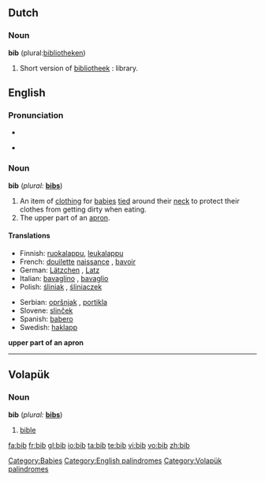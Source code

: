 ==Dutch==
===Noun===
'''bib''' (plural:[[bibliotheken]])
# Short version of [[bibliotheek]] : library.

==English==

===Pronunciation===
* {{audio|en-us-bib.ogg|Audio (US)}}

* {{rhymes|ɪb}}

===Noun===
'''bib'''  (''plural:'' '''[[bibs]]''')

# An item of [[clothing]] for [[baby|babies]] [[tie]]d around their [[neck]] to protect their clothes from getting dirty when eating.
# The upper part of an [[apron]].

====Translations====
{{trans-top|item of clothing for babies}}
* Finnish: [[ruokalappu]], [[leukalappu]]
* French: [[douilette]] [[naissance]] {{f}}, [[bavoir]] {{m}}
* German: [[Lätzchen]] {{n}}, [[Latz]] {{m}}
* Italian: [[bavaglino]] {{m}}, [[bavaglio]] {{m}}
* Polish: [[śliniak]] {{m}}, [[śliniaczek]] {{m}}
{{trans-mid}}
* Serbian: [[opršnjak]] {{m}}, [[portikla]] {{f}}
* Slovene: [[slinček]] {{m}}
* Spanish: [[babero]] {{m}}
* Swedish: [[haklapp]] {{c}}
{{trans-bottom}}

'''upper part of an apron'''

[[Category:Babies]]
[[Category:English palindromes]]

----

==Volapük==

===Noun===
'''bib'''  (''plural:'' '''[[bibs]]''')

# [[bible]]

[[Category:Volapük palindromes]]

[[fa:bib]]
[[fr:bib]]
[[gl:bib]]
[[io:bib]]
[[ta:bib]]
[[te:bib]]
[[vi:bib]]
[[vo:bib]]
[[zh:bib]]